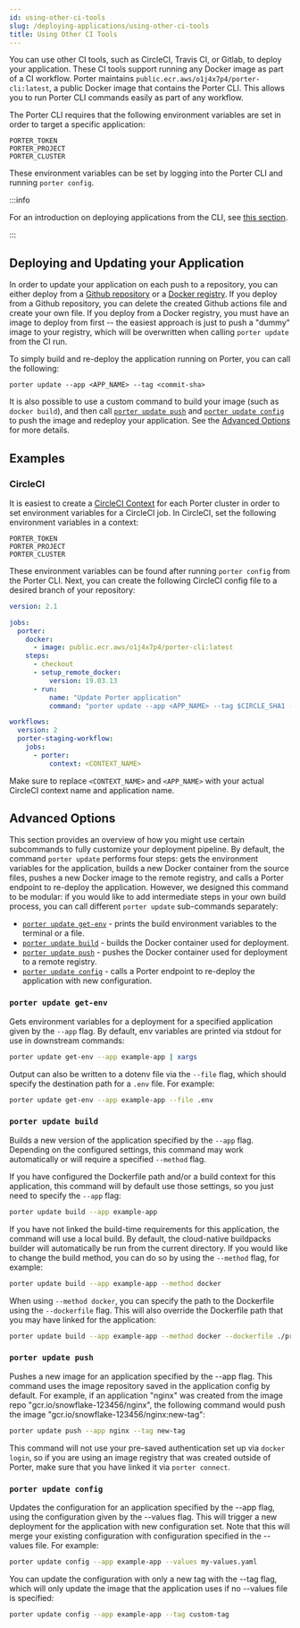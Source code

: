 ```yaml
---
id: using-other-ci-tools
slug: /deploying-applications/using-other-ci-tools
title: Using Other CI Tools
---
```


You can use other CI tools, such as CircleCI, Travis CI, or Gitlab, to deploy your application. These CI tools support running any Docker image as part of a CI workflow. Porter maintains `public.ecr.aws/o1j4x7p4/porter-cli:latest`, a public Docker image that contains the Porter CLI. This allows you to run Porter CLI commands easily as part of any workflow.

The Porter CLI requires that the following environment variables are set in order to target a specific application:

```
PORTER_TOKEN
PORTER_PROJECT
PORTER_CLUSTER
```

These environment variables can be set by logging into the Porter CLI and running `porter config`.

:::info

For an introduction on deploying applications from the CLI, see [this section](./deploying-from-cli).

:::

## Deploying and Updating your Application

In order to update your application on each push to a repository, you can either deploy from a [Github repository](./deploying-from-github) or a [Docker registry](./deploying-from-docker-registry). If you deploy from a Github repository, you can delete the created Github actions file and create your own file. If you deploy from a Docker registry, you must have an image to deploy from first -- the easiest approach is just to push a "dummy" image to your registry, which will be overwritten when calling `porter update` from the CI run.

To simply build and re-deploy the application running on Porter, you can call the following:

```
porter update --app <APP_NAME> --tag <commit-sha>
```

It is also possible to use a custom command to build your image (such as `docker build`), and then call [`porter update push`](#porter-update-push) and [`porter update config`](#porter-update-config) to push the image and redeploy your application. See the [Advanced Options](#advanced-options) for more details.

## Examples

### CircleCI

It is easiest to create a [CircleCI Context](https://circleci.com/docs/2.0/contexts/) for each Porter cluster in order to set environment variables for a CircleCI job. In CircleCI, set the following environment variables in a context:

```
PORTER_TOKEN
PORTER_PROJECT
PORTER_CLUSTER
```

These environment variables can be found after running `porter config` from the Porter CLI. Next, you can create the following CircleCI config file to a desired branch of your repository:

```yaml
version: 2.1

jobs:
  porter:
    docker:
      - image: public.ecr.aws/o1j4x7p4/porter-cli:latest
    steps:
      - checkout
      - setup_remote_docker:
          version: 19.03.13
      - run:
          name: "Update Porter application"
          command: "porter update --app <APP_NAME> --tag $CIRCLE_SHA1 --stream"

workflows:
  version: 2
  porter-staging-workflow:
    jobs:
      - porter:
          context: <CONTEXT_NAME>
```

Make sure to replace `<CONTEXT_NAME>` and `<APP_NAME>` with your actual CircleCI context name and application name.

## Advanced Options

This section provides an overview of how you might use certain subcommands to fully customize your deployment pipeline. By default, the command `porter update` performs four steps: gets the environment variables for the application, builds a new Docker container from the source files, pushes a new Docker image to the remote registry, and calls a Porter endpoint to re-deploy the application. However, we designed this command to be modular: if you would like to add intermediate steps in your own build process, you can call different `porter update` sub-commands separately:

- [`porter update get-env`](#porter-update-get-env) - prints the build environment variables to the terminal or a file.
- [`porter update build`](#porter-update-build) - builds the Docker container used for deployment.
- [`porter update push`](#porter-update-push) - pushes the Docker container used for deployment to a remote registry.
- [`porter update config`](#porter-update-config) - calls a Porter endpoint to re-deploy the application with new configuration.

### `porter update get-env`

Gets environment variables for a deployment for a specified application given by the `--app` flag. By default, env variables are printed via stdout for use in downstream commands:

```sh
porter update get-env --app example-app | xargs
```

Output can also be written to a dotenv file via the `--file` flag, which should specify the destination path for a `.env` file. For example:

```sh
porter update get-env --app example-app --file .env
```

### `porter update build`

Builds a new version of the application specified by the `--app` flag. Depending on the configured settings, this command may work automatically or will require a specified `--method` flag.

If you have configured the Dockerfile path and/or a build context for this application, this command will by default use those settings, so you just need to specify the `--app` flag:

```sh
porter update build --app example-app
```

If you have not linked the build-time requirements for this application, the command will use a local build. By default, the cloud-native buildpacks builder will automatically be run from the current directory. If you would like to change the build method, you can do so by using the `--method` flag, for example:

```sh
porter update build --app example-app --method docker
```

When using `--method docker`, you can specify the path to the Dockerfile using the `--dockerfile` flag. This will also override the Dockerfile path that you may have linked for the application:

```sh
porter update build --app example-app --method docker --dockerfile ./prod.Dockerfile
```

### `porter update push`

Pushes a new image for an application specified by the --app flag. This command uses the image repository saved in the application config by default. For example, if an application "nginx" was created from the image repo "gcr.io/snowflake-123456/nginx", the following command would push the image "gcr.io/snowflake-123456/nginx:new-tag":

```sh
porter update push --app nginx --tag new-tag
```

This command will not use your pre-saved authentication set up via `docker login`, so if you are using an image registry that was created outside of Porter, make sure that you have linked it via `porter connect`.

### `porter update config`

Updates the configuration for an application specified by the --app flag, using the configuration given by the --values flag. This will trigger a new deployment for the application with new configuration set. Note that this will merge your existing configuration with configuration specified in the --values file. For example:

```sh
porter update config --app example-app --values my-values.yaml
```

You can update the configuration with only a new tag with the --tag flag, which will only update
the image that the application uses if no --values file is specified:

```sh
porter update config --app example-app --tag custom-tag
```
